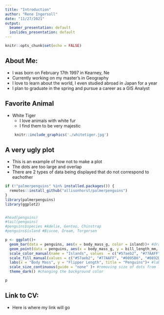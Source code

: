 ```yaml
---
title: "Introduction"
author: "Rene Ingersoll"
date: "11/27/2021"
output:
  beamer_presentation: default
  ioslides_presentation: default
---
```


```r
knitr::opts_chunk$set(echo = FALSE)
```

## About Me:

- I was born on February 17th 1997 in Kearney, Ne
- Currently working on my master's in Geography
- I love to learn about the world, I even studied abroad in Japan for a year
- I plan to graduate in the spring and pursue a career as a GIS Analyst

## Favorite Animal

- White Tiger
  - I love animals with white fur
  - I find them to be very majestic 
```r
   knitr::include_graphics('./whitetiger.jpg')
```

## A very ugly plot

- This is an example of how not to make a plot
- The dots are too large and overlap
- There are 2 types of data being displayed that do not correspond to eachother
```r
if (!"palmerpenguins" %in% installed.packages()) {
  remotes::install_github("allisonhorst/palmerpenguins")
}
library(palmerpenguins)
library(ggplot2)


#head(penguins)
#tail(penguins)
#penguins$species #Adelie, Gentoo, Chinstrap
#penguins$island #Biscoe, Dream, Torgersen

p <- ggplot()+
  geom_bar(data = penguins, aes(x = body_mass_g, color = island))+ #drawing the bar graph
  geom_point(data = penguins, aes(x = body_mass_g, y = bill_length_mm, color = species, size = 5))+ #drawing the scatter plot
  scale_color_manual(name = "Islands", values  = c("#57aeb2", "#77AAFF", "#0095B6", "#0892D0", "#0073E5", "#003972"))+ #setting the color for the outline
  scale_fill_manual(values = c("#57aeb2", "#77AAFF", "#0095B6", "#0892D0", "#0073E5", "#003972"))+ #setting the color for the fill
  labs(x = "Body Mass", y = "Flipper Length", title = "Penguins")+ #labeling the graph
  scale_size_continuous(guide = "none" )+ #removing size of dots from legend
  theme_dark() #changing the background color

p
```

## Link to CV:

- Here is where my link will go
